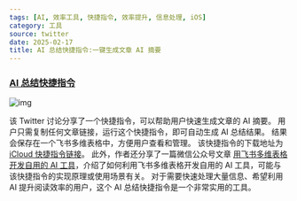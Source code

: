 ```yaml
---
tags: [AI, 效率工具, 快捷指令, 效率提升, 信息处理, iOS]
category: 工具
source: twitter
date: 2025-02-17
title: AI 总结快捷指令:一键生成文章 AI 摘要
---
```


### [AI 总结快捷指令](https://twitter-thread.com/t/1890322191264411906)

![img](https://img.mengpeng.tech/i/2025/02/17/67b2cbbc0b12c.webp)

该 Twitter 讨论分享了一个快捷指令，可以帮助用户快速生成文章的 AI 摘要。  用户只需复制任何文章链接，运行这个快捷指令，即可自动生成 AI 总结结果。  结果会保存在一个飞书多维表格中，方便用户查看和管理。  该快捷指令的下载地址为 [iCloud 快捷指令链接](https://www.icloud.com/shortcuts/28ecc83a50394a51aac2e80acedd44d9)。  此外，作者还分享了一篇微信公众号文章 [用飞书多维表格开发自用的 AI 工具](https://mp.weixin.qq.com/s/WFOxrQhyQFAELnckLZng-w)，介绍了如何利用飞书多维表格开发自用的 AI 工具，可能与该快捷指令的实现原理或使用场景有关。  对于需要快速处理大量信息、希望利用 AI 提升阅读效率的用户，这个 AI 总结快捷指令是一个非常实用的工具。 